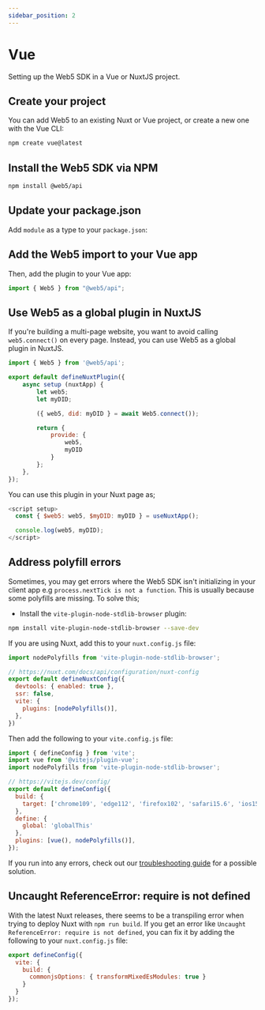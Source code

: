 ```yaml
---
sidebar_position: 2
---
```



# Vue

Setting up the Web5 SDK in a Vue or NuxtJS project.

## Create your project
You can add Web5 to an existing Nuxt or Vue project, or create a new one with the Vue CLI:

```bash
npm create vue@latest
```

## Install the Web5 SDK via NPM

```bash
npm install @web5/api
```

## Update your package.json

Add `module` as a type to your `package.json`:

<PackageJson />

## Add the Web5 import to your Vue app
Then, add the plugin to your Vue app:

```js title="app.vue"
import { Web5 } from "@web5/api";
```

## Use Web5 as a global plugin in NuxtJS
If you're building a multi-page website, you want to avoid calling `web5.connect()` on every page. Instead, you can use Web5 as a global plugin in NuxtJS.

```js title="plugins/web5.client.js"
import { Web5 } from '@web5/api';

export default defineNuxtPlugin({
    async setup (nuxtApp) {
        let web5;
        let myDID;

        ({ web5, did: myDID } = await Web5.connect());

        return {
            provide: {
                web5,
                myDID
            }
        };
    },
});
```

You can use this plugin in your Nuxt page as;

```js title="pages/index.vue"
<script setup>
  const { $web5: web5, $myDID: myDID } = useNuxtApp();

  console.log(web5, myDID);
</script>
```

## Address polyfill errors
Sometimes, you may get errors where the Web5 SDK isn't initializing in your client app e.g `process.nextTick is not a function`. This is usually because some polyfills are missing. To solve this;

- Install the `vite-plugin-node-stdlib-browser` plugin:

```bash
npm install vite-plugin-node-stdlib-browser --save-dev
```

If you are using Nuxt, add this to your `nuxt.config.js` file:

```js title="nuxt.config.ts"
import nodePolyfills from 'vite-plugin-node-stdlib-browser';

// https://nuxt.com/docs/api/configuration/nuxt-config
export default defineNuxtConfig({
  devtools: { enabled: true },
  ssr: false,
  vite: {
    plugins: [nodePolyfills()],
  },
})
```

Then add the following to your `vite.config.js` file:

```js title="vite.config.js"
import { defineConfig } from 'vite';
import vue from '@vitejs/plugin-vue';
import nodePolyfills from 'vite-plugin-node-stdlib-browser';

// https://vitejs.dev/config/
export default defineConfig({
  build: {
    target: ['chrome109', 'edge112', 'firefox102', 'safari15.6', 'ios15.6']
  },
  define: {
    global: 'globalThis'
  },
  plugins: [vue(), nodePolyfills()],
});

```

If you run into any errors, check out our [troubleshooting guide](./common-errors) for a possible solution.

## Uncaught ReferenceError: require is not defined
With the latest Nuxt releases, there seems to be a transpiling error when trying to deploy Nuxt with `npm run build`. If you get an error like `Uncaught ReferenceError: require is not defined`, you can fix it by adding the following to your `nuxt.config.js` file:

```js title="nuxt.config.js"
export defineConfig({
  vite: {
    build: {
      commonjsOptions: { transformMixedEsModules: true }
    }
  }
});
```